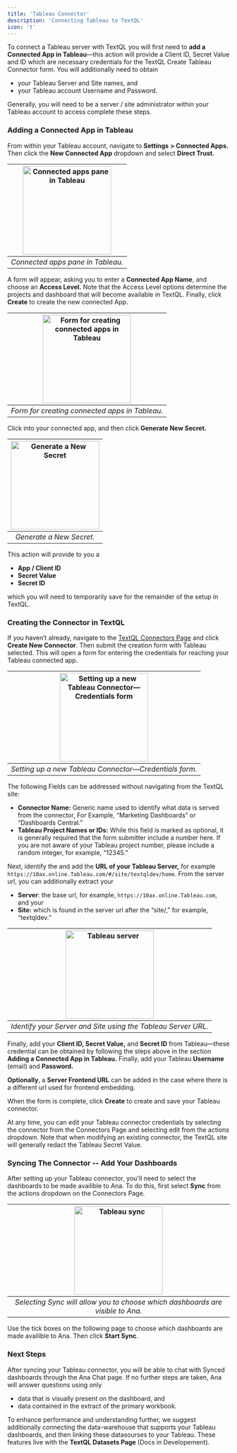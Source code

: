 ```yaml
---
title: 'Tableau Connector'
description: 'Connecting Tableau to TextQL'
icon: 't'
---
```


To connect a Tableau server with TextQL you will first need to **add a Connected App in Tableau**—this action will provide a Client ID, Secret Value and ID which are necessary credentials for the TextQL Create Tableau Connector form.  You will additionally need to obtain

- your Tableau Server and Site names, and
- your Tableau account Username and Password.

Generally, you will need to be a server / site administrator within your Tableau account to access complete these steps.

### Adding a Connected App in Tableau

From within your Tableau account, navigate to **Settings** **> Connected Apps.** Then click the **New Connected App** dropdown and select **Direct Trust.**

|<img height="200" noZoom src="/images/connectors/tableau-connected-app.png" alt="Connected apps pane in Tableau" />|
|:--:|
| *Connected apps pane in Tableau.* |


A form will appear, asking you to enter a **Connected App Name**, and choose an **Access Level.** Note that the Access Level options determine the projects and dashboard that will become available in TextQL.  Finally, click **Create** to create the new connected App.


|<img height="200" noZoom src="/images/connectors/tableau-connected-apps-form.png" alt="Form for creating connected apps in Tableau" />|
|:--:|
| *Form for creating connected apps in Tableau.* |

Click into your connected app, and then click **Generate New Secret.**


|<img height="200" noZoom src="/images/connectors/tableau-secret.png" alt="Generate a New Secret" />|
|:--:|
| *Generate a New Secret.* |

This action will provide to you a

- **App / Client ID**
- **Secret Value**
- **Secret ID**

which you will need to temporarily save for the remainder of the setup in TextQL.

### Creating the Connector in TextQL

If you haven’t already, navigate to the [TextQL Connectors Page](/core/connectors/the-connectors-page) and click **Create New Connector**.  Then submit the creation form with Tableau selected.  This will open a form for entering the credentials for reaching your Tableau connected app.

|<img height="200" noZoom src="/images/connectors/tableau-connector-form.png" alt="Setting up a new Tableau Connector—Credentials form" />|
|:--:|
| *Setting up a new Tableau Connector—Credentials form.* |


The following Fields can be addressed without navigating from the TextQL site:

- **Connector Name:** Generic name used to identify what data is served from the connector, For Example, “Marketing Dashboards” or “Dashboards Central.”
- **Tableau Project Names or IDs:** While this field is marked as optional, it is generally required that the form submitter include a number here.  If you are not aware of your Tableau project number, please include a random integer, for example, “12345.”

Next, identify the and add the **URL of your Tableau Server,** for example `https://10ax.online.Tableau.com/#/site/textqldev/home`.  From the server url, you can additionally extract your

- **Server**: the base url, for example, `https://10ax.online.Tableau.com`, and your
- **Site:** which is found in the server url after the “site/,” for example, “textqldev.”

|<img height="200" noZoom src="/images/connectors/tableau-server.png" alt="Tableau server" />|
|:--:|
| *Identify your Server and Site using the Tableau Server URL.* |

Finally, add your **Client ID, Secret Value,** and **Secret ID** from Tableau—these credential can be obtained by following the steps above in the section **Adding a Connected App in Tableau.**  Finally, add your Tableau **Username** (email) and **Password.**

**Optionally**, a **Server Frontend URL** can be added in the case where there is a different url used for frontend embedding.

When the form is complete, click **Create** to create and save your Tableau connector.

At any time, you can edit your Tableau connector credentials by selecting the connector from the Connectors Page and selecting edit from the actions dropdown. Note that when modifying an existing connector, the TextQL site will generally redact the Tableau Secret Value.


### Syncing The Connector -- Add Your Dashboards

After setting up your Tableau connector, you'll need to select the dashboards 
to be made availible to Ana. To do this, first select **Sync** from the actions dropdown on the Connectors Page.

|<img height="200" noZoom src="/images/connectors/tableau-sync.png" alt="Tableau sync" />|
|:--:|
| *Selecting Sync will allow you to choose which dashboards are visible to Ana.* |

Use the tick boxes on the following page to choose which dashboards are made availible to Ana.  Then click **Start Sync**.

### Next Steps

After syncing your Tableau connector, you will be able to chat with Synced dashboards through the Ana Chat page.
If no further steps are taken, Ana will answer questions using only

- data that is visually present on the dashboard, and 
- data contained in the extract of the primary workbook.

To enhance performance and understanding further, we suggest additionally connecting the data-warehouse that supports your Tableau dashboards, and then linking these datasourses to your Tableau.
These features live with the **TextQL Datasets Page** (Docs in Developement).